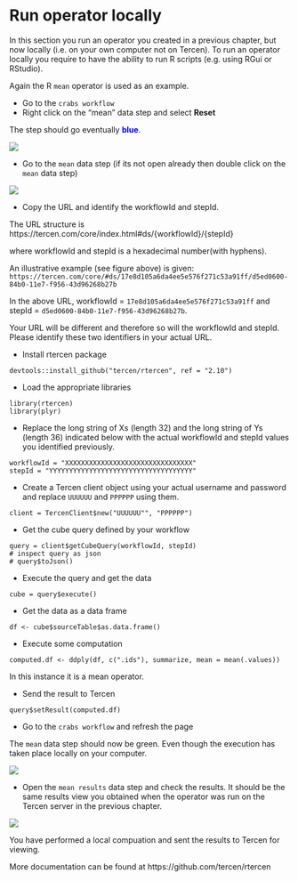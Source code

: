 # Run operator locally
In this section you run an operator you created in a previous chapter, but now locally (i.e. on your own computer not on Tercen). To run an operator locally you require to have the ability to run R scripts (e.g. using RGui or RStudio).

Again the R ``mean`` operator is used as an example. 

* Go to the ``crabs workflow``
* Right click on the "mean" data step and select **Reset**

The step should go eventually <span style="color:blue">__blue__</span>.

![](images/workflow_mean_reset.png)

* Go to the ``mean`` data step (if its not open already then double click on the ``mean`` data step)

![](images/mean_step_url.png)

* Copy the URL and identify the workflowId and stepId.

The URL structure is https://tercen.com/core/index.html#ds/{workflowId}/{stepId}

where workflowId and stepId is a hexadecimal number(with hyphens).

An illustrative example (see figure above) is given:
``https://tercen.com/core/#ds/17e8d105a6da4ee5e576f271c53a91ff/d5ed0600-84b0-11e7-f956-43d96268b27b``

In the above URL, workflowId = ``17e8d105a6da4ee5e576f271c53a91ff`` and stepId = ``d5ed0600-84b0-11e7-f956-43d96268b27b``.

Your URL will be different and therefore so will the workflowId and stepId. Please identify these two identifiers in your actual URL.

* Install rtercen package

```
devtools::install_github("tercen/rtercen", ref = "2.10")
```

* Load the appropriate libraries
```
library(rtercen)
library(plyr)
```

* Replace the long string of Xs (length 32) and the long string of Ys (length 36) indicated below with the actual workflowId and stepId values you identified previously.

```
workflowId = "XXXXXXXXXXXXXXXXXXXXXXXXXXXXXXXX"
stepId = "YYYYYYYYYYYYYYYYYYYYYYYYYYYYYYYYYYYY"
```
* Create a Tercen client object using your actual username and password and replace ``UUUUUU`` and ``PPPPPP`` using them.

```
client = TercenClient$new("UUUUUU"", "PPPPPP")
```

* Get the cube query defined by your workflow
```
query = client$getCubeQuery(workflowId, stepId)
# inspect query as json
# query$toJson()
```
* Execute the query and get the data
```
cube = query$execute()
```
* Get the data as a data frame
```
df <- cube$sourceTable$as.data.frame()
```
* Execute some computation
```
computed.df <- ddply(df, c(".ids"), summarize, mean = mean(.values))
```
In this instance it is a mean operator.

* Send the result to Tercen
```
query$setResult(computed.df)
```
* Go to the ``crabs workflow`` and refresh the page

The ``mean`` data step should now be green. Even though the execution has taken place locally on your computer.

![](images/workflow_mean.png)

* Open the ``mean results`` data step and check the results. It should be the same results view you obtained when the operator was run on the Tercen server in the previous chapter.

![](images/mean_results.png)

You have performed a local compuation and sent the results to Tercen for viewing.

More documentation can be found at https://github.com/tercen/rtercen
